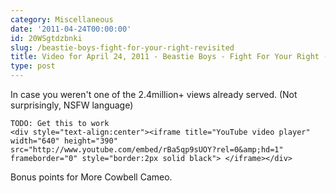 ```yaml
---
category: Miscellaneous
date: '2011-04-24T00:00:00'
id: 20WSgtdzbnki
slug: /beastie-boys-fight-for-your-right-revisited
title: Video for April 24, 2011 - Beastie Boys - Fight For Your Right - Revisited
type: post
---
```


In case you weren't one of the 2.4million+ views already served. (Not surprisingly, NSFW language)

```
TODO: Get this to work
<div style="text-align:center"><iframe title="YouTube video player" width="640" height="390" src="http://www.youtube.com/embed/rBa5qp9sUOY?rel=0&amp;hd=1" frameborder="0" style="border:2px solid black"> </iframe></div>
```

Bonus points for More Cowbell Cameo.